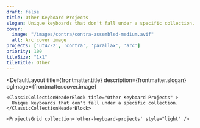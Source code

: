 ```yaml
---
draft: false
title: Other Keyboard Projects
slogan: Unique keyboards that don't fall under a specific collection.
cover:
  image: "/images/contra/contra-assembled-medium.avif"
  alt: Arc cover image
projects: ['ut47-2', 'contra', 'parallax', 'arc']
priority: 100
tileSize: "1x1"
tileTitle: Other
---
```


<DefaultLayout 
  title={frontmatter.title} 
  description={frontmatter.slogan}
  ogImage={frontmatter.cover.image}
>

  <ClassicBlurredHeader src="/images/arc/arc-oceanside-01-cropped-medium.avif" />

    <ClassicCollectionHeaderBlock title="Other Keyboard Projects" >
      Unique keyboards that don't fall under a specific collection.
    </ClassicCollectionHeaderBlock>

    <ProjectsGrid collection='other-keyboard-projects' style="light" />

</DefaultLayout>